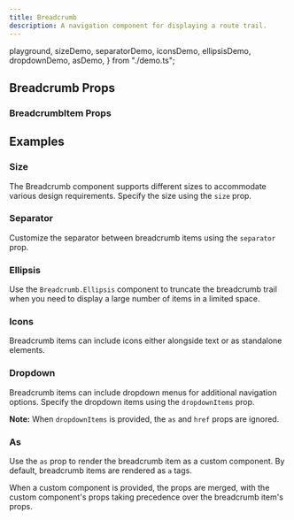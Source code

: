 ```yaml
---
title: Breadcrumb
description: A navigation component for displaying a route trail.
---
```


  playground,
  sizeDemo,
  separatorDemo,
  iconsDemo,
  ellipsisDemo,
  dropdownDemo,
  asDemo,
} from "./demo.ts";

<Demo data={playground} />

## Breadcrumb Props

<auto-type-table path="./props.ts" name="BreadcrumbProps" />

### BreadcrumbItem Props

<auto-type-table path="./props.ts" name="BreadcrumbItem" />

## Examples

### Size

The Breadcrumb component supports different sizes to accommodate various design requirements. Specify the size using the `size` prop.

<Demo data={sizeDemo} />

### Separator

Customize the separator between breadcrumb items using the `separator` prop.

<Demo data={separatorDemo} />

### Ellipsis

Use the `Breadcrumb.Ellipsis` component to truncate the breadcrumb trail when you need to display a large number of items in a limited space.

<Demo data={ellipsisDemo} />

### Icons

Breadcrumb items can include icons either alongside text or as standalone elements.

<Demo data={iconsDemo} />

### Dropdown

Breadcrumb items can include dropdown menus for additional navigation options. Specify the dropdown items using the `dropdownItems` prop.

**Note:** When `dropdownItems` is provided, the `as` and `href` props are ignored.

<Demo data={dropdownDemo} />

### As

Use the `as` prop to render the breadcrumb item as a custom component. By default, breadcrumb items are rendered as `a` tags.

When a custom component is provided, the props are merged, with the custom component's props taking precedence over the breadcrumb item's props.

<Demo data={asDemo} />